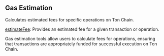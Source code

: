 
## Gas Estimation

Calculates estimated fees for specific operations on Ton Chain.

[estimateFee](/ton-api/gasestimation/estimateFee): Provides an estimated fee for a given transaction or operation.

Gas estimation tools allow users to calculate fees for operations, ensuring that transactions are appropriately funded for successful execution on Ton Chain.

<Space h={16} />
<GetStarted />

